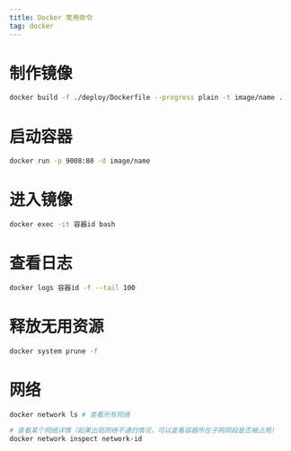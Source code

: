 ```yaml
---
title: Docker 常用命令
tag: docker
---
```


# 制作镜像
```bash
docker build -f ./deploy/Dockerfile --progress plain -t image/name .
```

# 启动容器
```bash
docker run -p 9008:80 -d image/name
```

# 进入镜像
```bash
docker exec -it 容器id bash
```

# 查看日志
```bash
docker logs 容器id -f --tail 100
```

# 释放无用资源
```bash
docker system prune -f
```

# 网络
```bash
docker network ls # 查看所有网络

# 查看某个网络详情（如果出现网络不通的情况，可以查看容器所在子网网段是否被占用）
docker network inspect network-id
```
